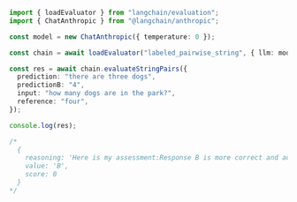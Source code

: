 ```typescript
import { loadEvaluator } from "langchain/evaluation";
import { ChatAnthropic } from "@langchain/anthropic";

const model = new ChatAnthropic({ temperature: 0 });

const chain = await loadEvaluator("labeled_pairwise_string", { llm: model });

const res = await chain.evaluateStringPairs({
  prediction: "there are three dogs",
  predictionB: "4",
  input: "how many dogs are in the park?",
  reference: "four",
});

console.log(res);

/*
  {
    reasoning: 'Here is my assessment:Response B is more correct and accurate compared to Response A. Response B simply states "4", which matches the ground truth reference answer of "four". Meanwhile, Response A states "there are three dogs", which is incorrect according to the reference. In terms of following instructions and directly answering the question "how many dogs are in the park?", Response B gives the precise numerical answer, while Response A provides an incomplete sentence. Overall, Response B is more accurate and better followed the instructions to directly answer the question.[[B]]',
    value: 'B',
    score: 0
  }
*/
```
